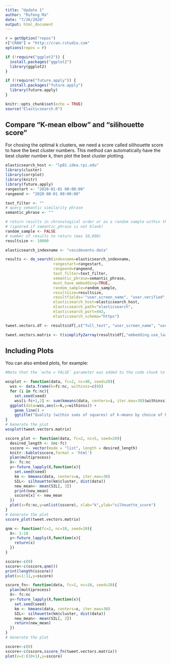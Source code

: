 ```yaml
---
title: "Update 1"
author: "Rufeng Ma"
date: "7/26/2020"
output: html_document
---
```


```r
r = getOption("repos")
r["CRAN"] = "http://cran.rstudio.com"
options(repos = r)

if (!require("ggplot2")) {
  install.packages("ggplot2")
  library(ggplot2)
}

if (!require("future.apply")) {
  install.packages("future.apply")
  library(future.apply)
}

knitr::opts_chunk$set(echo = TRUE)
source("Elasticsearch.R")

```

## Compare "K-mean elbow" and "silihouette score"

For chosing the optimal k clusters, we need a score called silihouette score to have the best cluster numbers. This method can automatically have the best cluster number k, then plot the best cluster plotting.

```r
elasticsearch_host <- "lp01.idea.rpi.edu"
library(cluster) 
library(corrplot)
library(knitr)
library(future.apply)
rangestart <- "2020-01-01 00:00:00"
rangeend <- "2020-08-01 00:00:00"

text_filter <- ""
# query semantic similarity phrase
semantic_phrase <- ""

# return results in chronological order or as a random sample within the range
# (ignored if semantic_phrase is not blank)
random_sample <- FALSE
# number of results to return (max 10,000)
resultsize <- 10000
```


```r
elasticsearch_indexname <- "covidevents-data"

results <- do_search(indexname=elasticsearch_indexname, 
                     rangestart=rangestart,
                     rangeend=rangeend,
                     text_filter=text_filter,
                     semantic_phrase=semantic_phrase,
                     must_have_embedding=TRUE,
                     random_sample=random_sample,
                     resultsize=resultsize,
                     resultfields='"user.screen_name", "user.verified", "user.location", "place.full_name", "place.country", "text", "full_text", "extended_tweet.full_text", "embedding.use_large.primary", "dataset_file", "dataset_entry.annotation.part1.Response", "dataset_entry.annotation.part2-opinion.Response"',
                     elasticsearch_host=elasticsearch_host,
                     elasticsearch_path="elasticsearch",
                     elasticsearch_port=443,
                     elasticsearch_schema="https")

tweet.vectors.df <- results$df[,c("full_text", "user_screen_name", "user_verified", "user_location", "place.country", "place.full_name", "dataset_file", "dataset_entry.annotation.part1.Response", "dataset_entry.annotation.part2-opinion.Response")]

tweet.vectors.matrix <- t(simplify2array(results$df[,"embedding.use_large.primary"]))

```
## Including Plots

You can also embed plots, for example:





```r
#Note that the `echo = FALSE` parameter was added to the code chunk to prevent printing of the R code that generated the plot.

wssplot <- function(data, fc=2, nc=40, seed=20){
  wss <- data.frame(k=fc:nc, withinss=c(0))
  for (i in fc:nc){
    set.seed(seed)
    wss[i-fc+1,2] <- sum(kmeans(data, centers=i, iter.max=30)$withinss)}
  ggplot(data=wss,aes(x=k,y=withinss)) + 
    geom_line() + 
    ggtitle("Quality (within sums of squares) of k-means by choice of k")
}
# Generate the plot
wssplot(tweet.vectors.matrix)
```

```r
sscore_plot <- function(data, fc=2, nc=5, seed=20){
  desired_length <- (nc-fc)
  sscore <- vector(mode = "list", length = desired_length)
  knitr::kable(sscore,format = 'html')
  plan(multiprocess)
  X<- fc:nc
  y<-future_lapply(X,function(x){
    set.seed(seed)
    km <- kmeans(data, centers=x, iter.max=30)
    SIL<- silhouette(km$cluster, dist(data))
    new_mean<- mean(SIL[, 3])
    print(new_mean)
    sscore[x] <- new_mean
  })
  plot(x=fc:nc,y=unlist(sscore), xlab="k",ylab="silhouette_score")
}
# Generate the plot
sscore_plot(tweet.vectors.matrix)
```

```r

qnm <- function(fc=2, nc=10, seed=20){
  X<- 1:10
  y<-future_lapply(X,function(x){
    return(x)
  })
}

sscore<-c(0)
sscore<-c(sscore,qnm())
print(length(sscore))
plot(x=1:11,y=sscore)
```


```r
sscore_fn<- function(data, fc=2, nc=10, seed=20){
  plan(multiprocess)
  X<- fc:nc
  y<-future_lapply(X,function(x){
    set.seed(seed)
    km <- kmeans(data, centers=x, iter.max=30)
    SIL<- silhouette(km$cluster, dist(data))
    new_mean<- mean(SIL[, 3])
    return(new_mean)
  })
}
# Generate the plot

sscore<-c(0)
sscore<-c(sscore,sscore_fn(tweet.vectors.matrix))
plot(x=2:(10+1),y=sscore)
```
